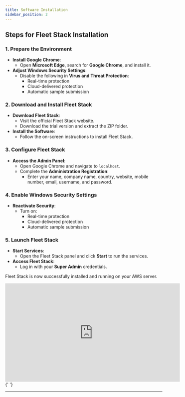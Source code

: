 ```yaml
---
title: Software Installation
sidebar_position: 2
---
```


## Steps for Fleet Stack Installation

### 1. Prepare the Environment

- **Install Google Chrome**:
  - Open **Microsoft Edge**, search for **Google Chrome**, and install it.
- **Adjust Windows Security Settings**:
  - Disable the following in **Virus and Threat Protection**:
    - Real-time protection
    - Cloud-delivered protection
    - Automatic sample submission

### 2. Download and Install Fleet Stack

- **Download Fleet Stack**:
  - Visit the official Fleet Stack website.
  - Download the trial version and extract the ZIP folder.
- **Install the Software**:
  - Follow the on-screen instructions to install Fleet Stack.

### 3. Configure Fleet Stack

- **Access the Admin Panel**:
  - Open Google Chrome and navigate to `localhost`.
  - Complete the **Administration Registration**:
    - Enter your name, company name, country, website, mobile number, email, username, and password.

### 4. Enable Windows Security Settings

- **Reactivate Security**:
  - Turn on:
    - Real-time protection
    - Cloud-delivered protection
    - Automatic sample submission

### 5. Launch Fleet Stack

- **Start Services**:
  - Open the Fleet Stack panel and click **Start** to run the services.
- **Access Fleet Stack**:
  - Log in with your **Super Admin** credentials.

Fleet Stack is now successfully installed and running on your AWS server.

<div style={{ display: 'flex', justifyContent: 'center', marginTop: '20px' }}>
  <iframe
    width="560"
    height="315"
    src="https://www.youtube.com/embed/J6YWqugB_z0?si=eL-G89C1iJry-mLW"
    title="AWS Server and Fleet Stack Installation Tutorial"
    frameBorder="0"
    allow="accelerometer; autoplay; clipboard-write; encrypted-media; gyroscope; picture-in-picture"
    allowFullScreen
  ></iframe>
</div>{' '}

---
